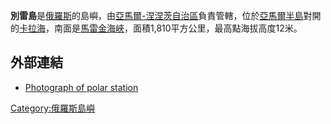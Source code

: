 '''別雷島'''是[[俄羅斯|俄羅斯]]的島嶼，由[[亞馬爾-涅涅茨自治區|亞馬爾-涅涅茨自治區]]負責管轄，位於[[亞馬爾半島|亞馬爾半島]]對開的[[卡拉海|卡拉海]]，南面是[[馬雷金海峽|馬雷金海峽]]，面積1,810平方公里，最高點海拔高度12米。

==外部連結==
*[https://web.archive.org/web/20061007205448/http://www.sevmeteo.ru/foto/24/215.shtml Photograph of polar station]

{{coord|73|15|N|70|50|E|region:RU_type:isle|display=title}}

[[Category:俄羅斯島嶼|Category:俄羅斯島嶼]]
{{Russia-geo-stub}}